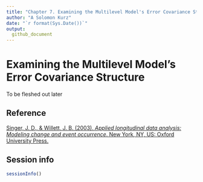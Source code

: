 ```yaml
---
title: "Chapter 7. Examining the Multilevel Model's Error Covariance Structure"
author: "A Solomon Kurz"
date: "`r format(Sys.Date())`"
output:
  github_document
---
```


# Examining the Multilevel Model's Error Covariance Structure

To be fleshed out later

## Reference {-}

[Singer, J. D., & Willett, J. B. (2003). *Applied longitudinal data analysis: Modeling change and event occurrence*. New York, NY, US: Oxford University Press.](https://www.oxfordscholarship.com/view/10.1093/acprof:oso/9780195152968.001.0001/acprof-9780195152968)

## Session info {-}

```r
sessionInfo()
```

